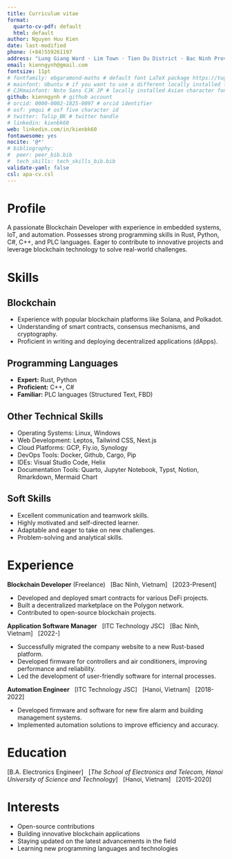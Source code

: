 ```yaml
---
title: Curriculum vitae
format:
  quarto-cv-pdf: default
  html: default
author: Nguyen Huu Kien
date: last-modified
phone: (+84)559261197
address: "Lung Giang Ward · Lim Town · Tien Du District · Bac Ninh Province, Vietnam"
email: kienngynh@gmail.com
fontsize: 11pt
# fontfamily: ebgaramond-maths # default font LaTeX package https://tug.org/FontCatalogue/about.html
# mainfont: Ubuntu # if you want to use a different locally installed font
# CJKmainfont: Noto Sans CJK JP # locally installed Asian character font, must use with xelatex
github: kienngynh # github account
# orcid: 0000-0002-1825-0097 # orcid identifier
# osf: ymqui # osf five character id
# twitter: Tulip_BK # twitter handle
# linkedin: kienbk60
web: linkedin.com/in/kienbk60
fontawesome: yes
nocite: '@*'
# bibliography: 
#  peer: peer_bib.bib
#  tech_skills: tech_skills_bib.bib
validate-yaml: false
csl: apa-cv.csl
---
```


# Profile

A passionate Blockchain Developer with experience in embedded systems, IoT, and automation. Possesses strong programming skills in Rust, Python, C#, C++, and PLC languages. Eager to contribute to innovative projects and leverage blockchain technology to solve real-world challenges.

# Skills

## Blockchain

* Experience with popular blockchain platforms like Solana, and Polkadot.
* Understanding of smart contracts, consensus mechanisms, and cryptography.
* Proficient in writing and deploying decentralized applications (dApps).

## Programming Languages

* **Expert:** Rust, Python
* **Proficient:** C++, C#
* **Familiar:** PLC languages (Structured Text, FBD)

## Other Technical Skills

* Operating Systems: Linux, Windows
* Web Development: Leptos, Tailwind CSS, Next.js
* Cloud Platforms: GCP, Fly.io, Synology
* DevOps Tools: Docker, Github, Cargo, Pip
* IDEs: Visual Studio Code, Helix
* Documentation Tools: Quarto, Jupyter Notebook, Typst, Notion, Rmarkdown, Mermaid Chart

## Soft Skills

* Excellent communication and teamwork skills.
* Highly motivated and self-directed learner.
* Adaptable and eager to take on new challenges.
* Problem-solving and analytical skills.

# Experience

**Blockchain Developer** (Freelance)  
[Bac Ninh, Vietnam]  
[2023-Present]

* Developed and deployed smart contracts for various DeFi projects.
* Built a decentralized marketplace on the Polygon network.
* Contributed to open-source blockchain projects.

**Application Software Manager**  
[ITC Technology JSC]  
[Bac Ninh, Vietnam]  
[2022-]

* Successfully migrated the company website to a new Rust-based platform.
* Developed firmware for controllers and air conditioners, improving performance and reliability.
* Led the development of user-friendly software for internal processes.

**Automation Engineer**  
[ITC Technology JSC]  
[Hanoi, Vietnam]  
[2018-2022]

* Developed firmware and software for new fire alarm and building management systems.
* Implemented automation solutions to improve efficiency and accuracy.

# Education

[B.A. Electronics Engineer]  
[*The School of Electronics and Telecom, Hanoi University of Science and Technology*]  
[Hanoi, Vietnam]  
[2015-2020]

# Interests

* Open-source contributions
* Building innovative blockchain applications
* Staying updated on the latest advancements in the field
* Learning new programming languages and technologies
